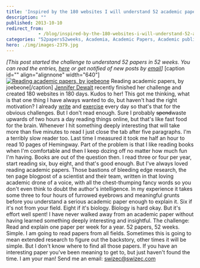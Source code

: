 ```yaml
---
title: 'Inspired by the 180 websites I will understand 52 academic papers in 52 weeks'
description: ""
published: 2013-10-10
redirect_from: 
            - /blog/inspired-by-the-180-websites-i-will-understand-52-academic-papers-in-52-weeks/swizec/6365
categories: "52papers52weeks, Academia, Academic Papers, Academic publishing, Learning, Personal, Reading"
hero: ./img/images-2379.jpg
---
```


_\[This post started the challenge to understand 52 papers in 52 weeks. You can read the entries, [here](http://swizec.com/blog/category/52-papers-in-52-weeks) or get notified of new posts by [email](http://swiz.ec/52papers-list)]_ \[caption id="" align="alignnone" width="640"][![Reading academic papers, by joebeone](./img/images-2379.jpg "Reading academic papers, by joebeone")](http://www.flickr.com/photos/joebeone/755879254/) Reading academic papers, by joebeone\[/caption] [Jennifer Dewalt](http://jenniferdewalt.com/) recently finished her challenge and created 180 websites in 180 days. Kudos to her! This got me thinking, what is that one thing I have always wanted to do, but haven't had the right motivation? I already [write](http://swizec.com/blog/a-year-of-750words-com-with-shiny-graphs/swizec/4378) and [exercise](http://swizec.com/blog/30-day-fitness-experiment-with-results/swizec/6326) every day so that's that for the obvious challenges. But I don't read enough. Sure I probably ~~spend~~waste upwards of two hours a day reading things online, but that's like fast food for the brain. Whenever I hit something deeply interesting that will take more than five minutes to read I just close the tab after five paragraphs. I'm a terribly slow reader too. Last time I measured it took me half an hour to read 10 pages of Hemingway. Part of the problem is that I like reading books when I'm comfortable and then I keep dozing off no matter how much fun I'm having. Books are out of the question then. I read three or four per year, start reading six, buy eight, and that's good enough. But I've always loved reading academic papers. Those bastions of bleeding edge research, the ten page blogpost of a scientist and their team, written in that loving academic drone of a voice, with all the chest-thumping fancy words so you don't even think to doubt the author's intelligence. In my experience it takes some three to four hours of furrowed eyebrows and meaningful grunts before you understand a serious academic paper enough to explain it. Six if it's not from your field. Eight if it's biology. Biology is hard okay. But it's effort well spent! I have never walked away from an academic paper without having learned something deeply interesting and insightful. The challenge: Read and explain one paper per week for a year. 52 papers, 52 weeks. Simple. I am going to read papers from all fields. Sometimes this is going to mean extended research to figure out the backstory, other times it will be simple. But I don't know where to find all those papers. If you have an interesting paper you've been meaning to get to, but just haven't found the time. I am your man! Send me an email: [swizec@swizec.com](mailto:swizec@swizec.com)
